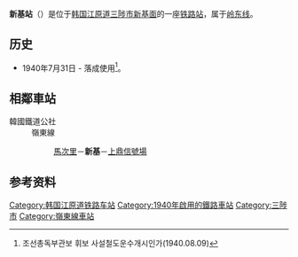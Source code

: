 {{朝鮮半島車站資訊
|公司色 = #0066b3
|文字色 = 
|站名 = 新基站<br />{{lang|en|Singi}}
|圖片 =Korail Yeongdong Line Singi Station 20090108.JPG
|pxl = 
|圖片說明 =车站站舍
|車站編號 = 
|前一站 = [[馬次里站|馬次里]]
|前一站距離 = 5.4
|後一站距離 = 5.2
|後一站 = [[上鼎信号场|上鼎信号场]]
|距離 =126.6
|起點站 = [[荣州站|荣州]]
|所屬路線 = [[岭东线|岭东线]]
|諺文 = 신기역
|朝鮮漢字 = 新基驛
|文觀部式 =Singi-yeok 
|馬-賴式 =
|副站名 = 
|停站路線數 = 
|所屬公司 = [[韩国铁道公社|韩国铁道公社]]
|所在地 =[[江原道_(韩国)|江原道]][[三陟市|三陟市]][[新基面|新基面]]
|車站構造 = 地面车站
|月台配置 = 1面2线
|啟用年月日 =1940年7月31日
|廢站年月日 = 
|上下車人次 =
|統計年度 =
|轉車 = 
|備註 = 
|全寬備註 = 
}}

'''新基站'''（{{kor|諺=신기역|漢=新基驛|羅=Singi yeok|f=y}}）是位于[[韩国|韩国]][[江原道_(韩国)|江原道]][[三陟市|三陟市]][[新基面|新基面]]的一座[[铁路站|铁路站]]，属于[[岭东线|岭东线]]。

== 历史 ==
*1940年7月31日 - 落成使用<ref>조선총독부관보 휘보 사설철도운수개시인가(1940.08.09)</ref>。

== 相鄰車站 ==
;韓國鐵道公社
:嶺東線
::[[馬次里站|馬次里]]－'''新基'''－[[上鼎信號場|上鼎信號場]]

== 参考资料 ==
{{reflist}}

{{岭东线}}
{{无穷花号}}

[[Category:韩国江原道铁路车站|Category:韩国江原道铁路车站]]
[[Category:1940年啟用的鐵路車站|Category:1940年啟用的鐵路車站]]
[[Category:三陟市|Category:三陟市]]
[[Category:嶺東線車站|Category:嶺東線車站]]